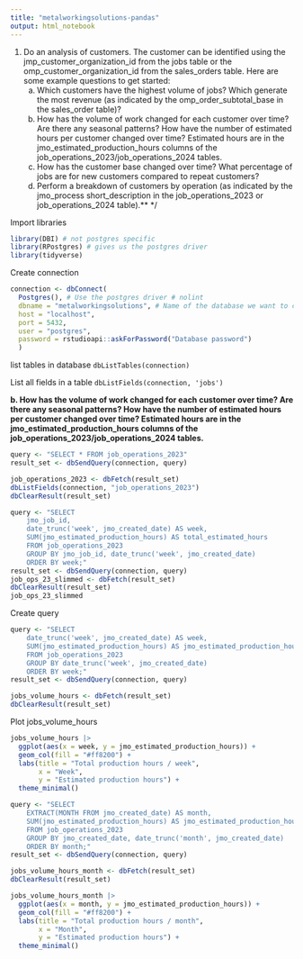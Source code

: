```yaml
---
title: "metalworkingsolutions-pandas"
output: html_notebook
---
```

1. Do an analysis of customers. The customer can be identified using the jmp_customer_organization_id from the jobs table or the omp_customer_organization_id from the sales_orders table. Here are some example questions to get started:  
    a. Which customers have the highest volume of jobs? Which generate the most revenue (as indicated by the omp_order_subtotal_base in the sales_order table)?  
    b. How has the volume of work changed for each customer over time? Are there any seasonal patterns? How have the number of estimated hours per customer changed over time? Estimated hours are in the jmo_estimated_production_hours columns of the job_operations_2023/job_operations_2024 tables.  
    c. How has the customer base changed over time? What percentage of jobs are for new customers compared to repeat customers?  
    d. Perform a breakdown of customers by operation (as indicated by the jmo_process short_description in the job_operations_2023 or job_operations_2024 table).** */

Import libraries
```r
library(DBI) # not postgres specific
library(RPostgres) # gives us the postgres driver
library(tidyverse)
```

Create connection
```r
connection <- dbConnect(
  Postgres(), # Use the postgres driver # nolint
  dbname = "metalworkingsolutions", # Name of the database we want to connect to
  host = "localhost",
  port = 5432,
  user = "postgres",
  password = rstudioapi::askForPassword("Database password")
  )
```

list tables in database
 `dbListTables(connection)`

List all fields in a table
`dbListFields(connection, 'jobs')`

**b. How has the volume of work changed for each customer over time? Are there any seasonal patterns? How have the number of estimated hours per customer changed over time? Estimated hours are in the jmo_estimated_production_hours columns of the job_operations_2023/job_operations_2024 tables.**

```r
query <- "SELECT * FROM job_operations_2023"
result_set <- dbSendQuery(connection, query)
```

```r
job_operations_2023 <- dbFetch(result_set)
dbListFields(connection, "job_operations_2023")
dbClearResult(result_set)
```

```r
query <- "SELECT
    jmo_job_id,
    date_trunc('week', jmo_created_date) AS week,
    SUM(jmo_estimated_production_hours) AS total_estimated_hours
    FROM job_operations_2023
    GROUP BY jmo_job_id, date_trunc('week', jmo_created_date)
    ORDER BY week;"
result_set <- dbSendQuery(connection, query)
job_ops_23_slimmed <- dbFetch(result_set)
dbClearResult(result_set)
job_ops_23_slimmed
```



Create query
```r
query <- "SELECT
    date_trunc('week', jmo_created_date) AS week,
    SUM(jmo_estimated_production_hours) AS jmo_estimated_production_hours
    FROM job_operations_2023
    GROUP BY date_trunc('week', jmo_created_date)
    ORDER BY week;"
result_set <- dbSendQuery(connection, query)

```


```r
jobs_volume_hours <- dbFetch(result_set)
dbClearResult(result_set)
```




Plot jobs_volume_hours
```r
jobs_volume_hours |>
  ggplot(aes(x = week, y = jmo_estimated_production_hours)) +
  geom_col(fill = "#ff8200") +
  labs(title = "Total production hours / week",
       x = "Week",
       y = "Estimated production hours") +
  theme_minimal()
```

```r

query <- "SELECT
    EXTRACT(MONTH FROM jmo_created_date) AS month,
    SUM(jmo_estimated_production_hours) AS jmo_estimated_production_hours
    FROM job_operations_2023
    GROUP BY jmo_created_date, date_trunc('month', jmo_created_date)
    ORDER BY month;"
result_set <- dbSendQuery(connection, query)
```

```r
jobs_volume_hours_month <- dbFetch(result_set)
dbClearResult(result_set)
```

```r
jobs_volume_hours_month |>
  ggplot(aes(x = month, y = jmo_estimated_production_hours)) +
  geom_col(fill = "#ff8200") +
  labs(title = "Total production hours / month",
       x = "Month",
       y = "Estimated production hours") +
  theme_minimal()
```




